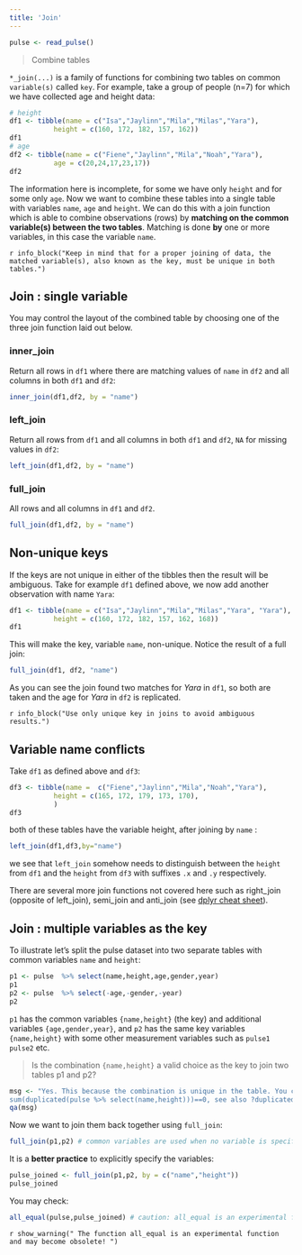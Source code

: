 ```yaml
---
title: 'Join'
---
```


```r
pulse <- read_pulse() 
```

> Combine tables 

`*_join(...)` is a family of functions for combining two tables on common `variable(s)` called `key`. For example, take a group of people (n=7) for which we have collected age and height data:

```r
# height 
df1 <- tibble(name = c("Isa","Jaylinn","Mila","Milas","Yara"),
           height = c(160, 172, 182, 157, 162)) 
df1
# age
df2 <- tibble(name = c("Fiene","Jaylinn","Mila","Noah","Yara"),
           age = c(20,24,17,23,17)) 
df2
```

The information here is incomplete, for some we have only `height` and for some only `age`. Now we want to combine these tables into a single table with variables `name`, `age` and `height`. We can do this with a join function which is able to combine observations (rows) by **matching on the common variable(s) between the two tables**. Matching is done **by** one or more variables, in this case the variable `name`.

`r info_block("Keep in mind that for a proper joining of data, the matched variable(s), also known as the key, must be unique in both tables.")`

## Join : single variable 

You may control the layout of the combined table by choosing one of the three join function laid out below.

### inner_join

Return all rows in `df1` where there are matching values of `name` in `df2` and all columns in both `df1` and `df2`: 

```r
inner_join(df1,df2, by = "name")

```

### left_join

Return all rows from `df1` and all columns in both `df1` and `df2`, `NA` for missing values in `df2`:

```r
left_join(df1,df2, by = "name")
```


### full_join 

All rows and all columns in `df1` and `df2`.

```r
full_join(df1,df2, by = "name")
```

## Non-unique keys

If the keys are not unique in either of the tibbles then the result will be ambiguous. Take for example `df1` defined above, we now add another observation with  name `Yara`:

```r
df1 <- tibble(name = c("Isa","Jaylinn","Mila","Milas","Yara", "Yara"),
           height = c(160, 172, 182, 157, 162, 168))
df1
```

This will make the key, variable `name`, non-unique. Notice the result of a  full join:

```r
full_join(df1, df2, "name")
```

As you can see the join found two matches for *Yara* in `df1`, so both are taken and the age for *Yara* in `df2` is replicated.  

`r info_block("Use only unique key in joins to avoid ambiguous results.")`

## Variable name conflicts

Take `df1` as defined above and `df3`: 

```r
df3 <- tibble(name =  c("Fiene","Jaylinn","Mila","Noah","Yara"),
           height = c(165, 172, 179, 173, 170), 
           ) 
df3
```

both of these tables have the variable height, after joining by `name` :

```r
left_join(df1,df3,by="name")
```

we see that `left_join` somehow needs to distinguish between the `height` from `df1` and the `height` from `df3` with suffixes `.x` and `.y` respectively. 


There are several more join functions not covered here such as right_join (opposite of left_join), semi_join and anti_join (see [dplyr cheat sheet](pdf/data-transformation.pdf)).


<!--

#### right_join

Return all rows from `df2` and all columns in both `df1` and `df2`, `NA` for missing values in `df1`

```r
right_join(df1,df2,"name")
```

#### semi_join

Identical to `inner_join` keeping only columns in `df1`  # (exception: no duplicated rows in df1.)

```r
semi_join(df1,df2,"name")
```

#### anti_join

Complement of `semi_join`, return rows from `df1` with no match in `df2`. 

```r
anti_join(df1,df2,"name")
```

-->

## Join : multiple variables as the key

To illustrate let's split the pulse dataset into two separate tables with common variables `name` and `height`: 

```r
p1 <- pulse  %>% select(name,height,age,gender,year)
p1
p2 <- pulse  %>% select(-age,-gender,-year)
p2
```

`p1` has the common variables `{name,height}` (the key) and additional variables `{age,gender,year}`, and `p2` has the same key variables `{name,height}` with some other measurement variables such as `pulse1` `pulse2`  etc.


> Is the combination `{name,height}` a valid choice as the key to join two tables p1 and p2? 

```r
msg <- "Yes. This because the combination is unique in the table. You can check this with the command 
sum(duplicated(pulse %>% select(name,height)))==0, see also ?duplicated."
qa(msg)
```

Now we want to join them back together using `full_join`: 

```r
full_join(p1,p2) # common variables are used when no variable is specified. 
```

It is a **better practice** to explicitly specify the variables: 

```r
pulse_joined <- full_join(p1,p2, by = c("name","height"))
pulse_joined
```

You may check: 

```r
all_equal(pulse,pulse_joined) # caution: all_equal is an experimental function
```

`r show_warning(" The function all_equal is an experimental function and may become obsolete! ")`

